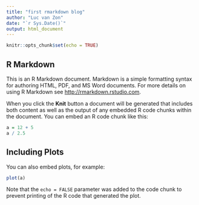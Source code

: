 ```yaml
---
title: "first rmarkdown blog"
author: "Luc van Zon"
date: "`r Sys.Date()`"
output: html_document
---
```


```r
knitr::opts_chunk$set(echo = TRUE)
```

## R Markdown

This is an R Markdown document. Markdown is a simple formatting syntax for authoring HTML, PDF, and MS Word documents. For more details on using R Markdown see <http://rmarkdown.rstudio.com>.

When you click the **Knit** button a document will be generated that includes both content as well as the output of any embedded R code chunks within the document. You can embed an R code chunk like this:

```r
a = 12 + 5
a / 2.5 
```

## Including Plots

You can also embed plots, for example:

```r
plot(a)
```

Note that the `echo = FALSE` parameter was added to the code chunk to prevent printing of the R code that generated the plot.
